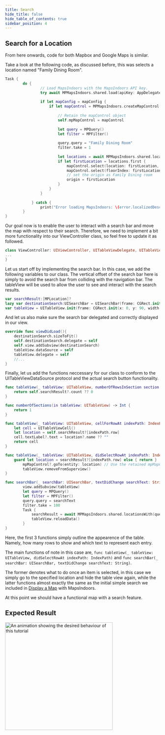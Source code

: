 ```yaml
---
title: Search
hide_title: false
hide_table_of_contents: true
sidebar_position: 4
---
```


## Search for a Location

From here onwards, code for both Mapbox and Google Maps is similar.

Take a look at the following code, as discussed before, this was selects a location named "Family Dining Room".

```swift
Task {
        do {
                // Load MapsIndoors with the MapsIndoors API key.
                try await MPMapsIndoors.shared.load(apiKey: AppDelegate.mApiKey)
                
                if let mapConfig = mapConfig {
                    if let mapControl = MPMapsIndoors.createMapControl(mapConfig: mapConfig) {
                        
                        // Retain the mapControl object
                        self.mpMapControl = mapControl
                        
                        let query = MPQuery()
                        let filter = MPFilter()
                        
                        query.query = "Family Dining Room"
                        filter.take = 1
                        
                        let locations = await MPMapsIndoors.shared.locationsWith(query: query, filter: filter)
                        if let firstLocation = locations.first {
                            mapControl.select(location: firstLocation, behavior: .default)
                            mapControl.select(floorIndex: firstLocation.floorIndex.intValue)
                            // set the origin as Family Dining room
                            origin = firstLocation
                        }
                    }
                }
                
            } catch {
                print("Error loading MapsIndoors: \(error.localizedDescription)")
        }
}
```

Our goal now is to enable the user to interact with a search bar and move the map with respect to their search. Therefore, we need to implement a bit more functionality into our ViewController class, so feel free to update it as followed.

```swift
class ViewController: UIViewController, UITableViewDelegate, UITableViewDataSource, UISearchBarDelegate {
...
}
```

Let us start off by implementing the search bar. In this case, we add the following variables to our class. The vertical offset of the search bar here is simply to avoid the search bar from colliding with the navigation bar. The tableView will be used to allow the user to see and interact with the search results.

```swift
var searchResult:[MPLocation]?
lazy var destinationSearch:UISearchBar = UISearchBar(frame: CGRect.init(x: 0, y: 40, width: 0, height: 0))
var tableView = UITableView.init(frame: CGRect.init(x: 0, y: 90, width: UIScreen.main.bounds.width, height: UIScreen.main.bounds.height))
```

And let us also make sure the search bar delegated and correctly displayed in our view.

```swift
override func viewDidLoad(){
    destinationSearch.sizeToFit()
    self.destinationSearch.delegate = self
    self.view.addSubview(destinationSearch)
    tableView.dataSource = self
    tableView.delegate = self
    //...
}
```

Finally, let us add the functions neccessary for our class to conform to the UITableViewDataSource protocol and the actual search button functionality.

```swift
func tableView(_ tableView: UITableView, numberOfRowsInSection section: Int) -> Int {
    return self.searchResult?.count ?? 0
}

func numberOfSections(in tableView: UITableView) -> Int {
    return 1
}

func tableView(_ tableView: UITableView, cellForRowAt indexPath: IndexPath) -> UITableViewCell {
    let cell = UITableViewCell()
    let location = self.searchResult?[indexPath.row]
    cell.textLabel?.text = location?.name ?? ""
    return cell
}

func tableView(_ tableView: UITableView, didSelectRowAt indexPath: IndexPath) {
    guard let location = searchResult?[indexPath.row] else { return }
        mpMapControl?.goTo(entity: location) // Use the retained mpMapControl object
        tableView.removeFromSuperview()
}

func searchBar(_ searchBar: UISearchBar, textDidChange searchText: String) {
        view.addSubview(tableView)
        let query = MPQuery()
        let filter = MPFilter()
        query.query = searchText
        filter.take = 100
        Task {
            searchResult = await MPMapsIndoors.shared.locationsWith(query: query, filter: filter)
            tableView.reloadData()
        }
}
```

Here, the first 3 functions simply outline the appearence of the table. Namely, how many rows to show and which text to represent each entry.

The main functions of note in this case are, `func tableView(_ tableView: UITableView, didSelectRowAt indexPath: IndexPath)` and `func searchBar(_ searchBar: UISearchBar, textDidChange searchText: String)`.

The former denotes what to do once an item is selected, in this case we simply go to the specified location and hide the table view again, while the latter functions almost exactly the same as the initial simple search we included in [Display a Map](/getting-started/ios/display-a-map/) with MapsIndoors.

At this point we should have a functional map with a search feature.

## Expected Result

<img src="/img/getting-started/ios_search.gif" alt="An animation showing the desired behaviour of this tutorial" width="350"/>
